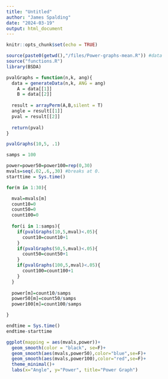 ```yaml
---
title: "Untitled"
author: "James Spalding"
date: "2024-03-19"
output: html_document
---
```


```r
knitr::opts_chunk$set(echo = TRUE)
```

```r
source(paste0(getwd(),"/files/Power-graphs-mean.R")) #data
source("functions.R")
library(BSDA)
```

```r
pvalGraphs = function(n,k, ang){
  data = generateData(n,k, ANG = ang)
    A = data[[1]]
    B = data[[2]]
  
  result = arrayPerm(A,B,silent = T)
  angle = result[[1]]
  pval = result[[2]]
  
  return(pval)
}

pvalGraphs(10,5, .1)
```

```r
samps = 100

power=power50=power100=rep(0,30)
mvals=seq(.02,.6,,30) #breaks at 0.
starttime = Sys.time()

for(m in 1:30){

  mval=mvals[m]
  count10=0 
  count50=0
  count100=0
  
  for(i in 1:samps){ 
    if(pvalGraphs(10,5,mval)<.05){
      count10=count10+1
    }
    if(pvalGraphs(50,5,mval)<.05){
      count50=count50+1
    }
    if(pvalGraphs(100,5,mval)<.05){
      count100=count100+1
    }
  }
  
  power[m]=count10/samps
  power50[m]=count50/samps
  power100[m]=count100/samps

}

endtime = Sys.time()
endtime-starttime

ggplot(mapping = aes(mvals,power))+
  geom_smooth(color = "black", se=F)+ 
  geom_smooth(aes(mvals,power50),color="blue",se=F)+
  geom_smooth(aes(mvals,power100),color="red",se=F)+
  theme_minimal()+
  labs(x="Angle", y="Power", title="Power Graph")
```



